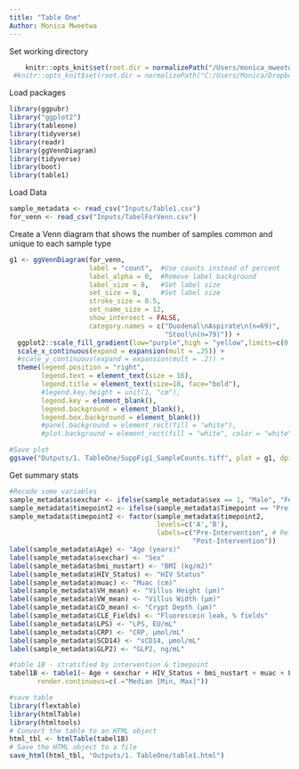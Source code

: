 ```yaml
---
title: "Table One"
Author: Monica Mweetwa
---
```

Set working directory
```r
    knitr::opts_knit$set(root.dir = normalizePath("/Users/monica_mweetwa/Library/CloudStorage/Dropbox/AMAZE"))
 #knitr::opts_knit$set(root.dir = normalizePath("C:/Users/Monica/Dropbox/AMAZE")) 
```

Load packages
```r
library(ggpubr)
library("ggplot2")
library(tableone)
library(tidyverse)
library(readr)
library(ggVennDiagram)
library(tidyverse)
library(boot)
library(table1)
```

Load Data
```r
sample_metadata <- read_csv("Inputs/Table1.csv")
for_venn <- read_csv("Inputs/TabelForVenn.csv")
```

Create a Venn diagram that shows the number of samples common and unique to each sample type
```r
g1 <- ggVennDiagram(for_venn,
                    label = "count",  #Use counts instead of percent
                    label_alpha = 0,  #Remove label background 
                    label_size = 8,   #Set label size
                    set_size = 6,     #Set label size
                    stroke_size = 0.5, 
                    set_name_size = 12,
                    show_intersect = FALSE,
                    category.names = c("Duodenal\nAspirate\n(n=69)",
                                       "Stool\n(n=79)")) +
  ggplot2::scale_fill_gradient(low="purple",high = "yellow",limits=c(0,80), name = "Number of\nSamples") +
  scale_x_continuous(expand = expansion(mult = .25)) +
  #scale_y_continuous(expand = expansion(mult = .2)) +
  theme(legend.position = "right",
        legend.text = element_text(size = 16), 
        legend.title = element_text(size=18, face="bold"),
        #legend.key.height = unit(1, "cm"),
        legend.key = element_blank(),
        legend.background = element_blank(),
        legend.box.background = element_blank())
        #panel.background = element_rect(fill = "white"),
        #plot.background = element_rect(fill = "white", color = "white"))

#Save plot
ggsave("Outputs/1. TableOne/SuppFig1_SampleCounts.tiff", plot = g1, dpi = 600, device = "tiff", width = 30, height = 24, units = "cm")
```

Get summary stats
```r
#Recode some variables
sample_metadata$sexchar <- ifelse(sample_metadata$sex == 1, "Male", "Female")
sample_metadata$timepoint2 <- ifelse(sample_metadata$Timepoint == "Pre-Intervention", "A", "B")
sample_metadata$timepoint2 <- factor(sample_metadata$timepoint2,
                                     levels=c('A','B'),
                                     labels=c("Pre-Intervention", # Reference
                                              "Post-Intervention"))
label(sample_metadata$Age) <- "Age (years)"
label(sample_metadata$sexchar) <- "Sex"
label(sample_metadata$bmi_nustart) <- "BMI (kg/m2)"
label(sample_metadata$HIV_Status) <- "HIV Status"
label(sample_metadata$muac) <- "Muac (cm)"
label(sample_metadata$VH_mean) <- "Villus Height (μm)"
label(sample_metadata$VW_mean) <- "Villus Width (μm)"
label(sample_metadata$CD_mean) <- "Crypt Depth (μm)"
label(sample_metadata$CLE_Fields) <- "Fluorescein leak, % fields"
label(sample_metadata$LPS) <- "LPS, EU/mL"
label(sample_metadata$CRP) <- "CRP, μmol/mL"
label(sample_metadata$SCD14) <- "sCD14, μmol/mL"
label(sample_metadata$GLP2) <- "GLP2, ng/mL"

#table 1B - stratified by intervention & timepoint
tabel1B <- table1(~ Age + sexchar + HIV_Status + bmi_nustart + muac + LPS + CRP + SCD14 + GLP2 + CD_mean + VH_mean + VW_mean + CLE_Fields | Intervention_arm+timepoint2, data = sample_metadata,
       render.continuous=c(.="Median [Min, Max]"))

#save table
library(flextable)
library(htmlTable)
library(htmltools)
# Convert the table to an HTML object
html_tbl <- htmlTable(tabel1B)
# Save the HTML object to a file
save_html(html_tbl, "Outputs/1. TableOne/table1.html")
```
